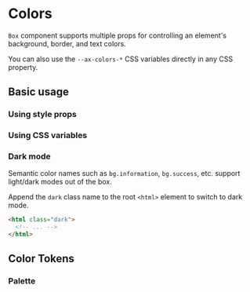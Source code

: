 
# Colors

`Box` component supports multiple props for controlling an element's background, border, and text colors.

You can also use the `--ax-colors-*` CSS variables directly in any CSS property.

## Basic usage

### Using style props

<ax-demo name="styles/prop-usage" />

### Using CSS variables

<ax-demo name="styles/css-usage" />

### Dark mode

Semantic color names such as `bg.information`, `bg.success`, etc. support light/dark modes out of the box.

Append the `dark` class name to the root `<html>` element to switch to dark mode.

```html /dark/
<html class="dark">
  <!-- ... -->
</html>
```

## Color Tokens

<ax-color-tokens />

### Palette

<ColorPalette />
